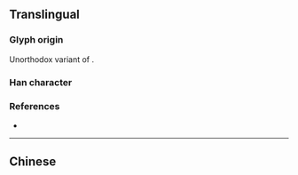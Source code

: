 {{also|愛}}
{{character info/new}}
==Translingual==
{{stroke order|strokes=10}}

===Glyph origin===
Unorthodox variant of {{l|mul|愛}}.

===Han character===
{{Han char|rn=87|rad=爪|as=6|sn=10|four=2040|canj=BBKE|ids=⿳⺤冖友}}

===References===
* {{Han ref|kx=0689.091|hdz=32033.110|uh=7231|ud=29233}}

----

==Chinese==
{{zh-see|愛|sv}}